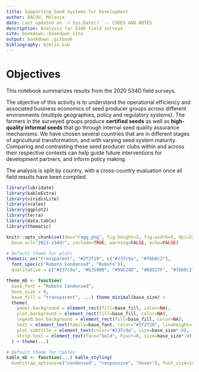 ```yaml
---
title: Supporting Seed Systems for Development
author: BACOU, Melanie
date: Last updated on `r Sys.Date()` -- CODES AND NOTES
description: Analysis for S34D field surveys.
site: bookdown::bookdown_site
output: bookdown::gitbook
bibliography: biblio.bib
---
```


# Objectives

This notebook summarizes results from the 2020 S34D field surveys. 

The objective of this activity is to understand the operational efficiency and associated business economics of seed producer groups across different environments (multiple geographies, policy and regulatory systems). The farmers in the surveyed groups produce **certified seeds** as well as **high-quality informal seeds** that go through internal seed quality assurance mechanisms. We have chosen several countries that are in different stages of agricultural transformation, and with varying seed system maturity. Comparing and contrasting these seed producer clubs within and across their respective contexts can help guide future interventions for development partners, and inform policy making.

The analysis is split by country, with a cross-country evaluation once all field results have been compiled.


```r

library(lubridate)
library(kableExtra)
library(viridisLite)
library(scales)
library(ggplot2)
library(terra)
library(data.table)
library(thematic)

knitr::opts_chunk$set(dev="ragg_png", fig.height=3, fig.width=5, dpi=220, 
  base.url="2021-s34d/", include=TRUE, warning=FALSE, echo=FALSE)

# Default theme for plots
thematic_on("transparent", "#2f2f29", c("#237c9a", "#7bb0c2"),
  font_spec(c("Roboto Condensed", "Roboto")),
  qualitative = c("#237c9a", "#b35000", "#99C24D", "#88527F", "#7bb0c2"))

theme_mb <- function(
  base_font = "Roboto Condensed",
  base_size = 8, 
  base_fill = "transparent", ...) theme_minimal(base_size) +
  theme(
    panel.background = element_rect(fill=base_fill, color=NA),
    plot.background = element_rect(fill=base_fill, color=NA),
    legend.box.background = element_rect(fill=base_fill, color=NA),
    text = element_text(family=base_font, color="#2f2f29", lineheight=.8),
    plot.subtitle = element_text(color="#237c9a", size=base_size*.9),
    strip.text = element_text(face="bold", hjust=0, size=base_size*.9)
  ) + theme(...)

# Default theme for tables
kable_mb <- function(...) kable_styling(
  bootstrap_options=c("condensed", "responsive", "hover"), font_size=14, ...)

```

